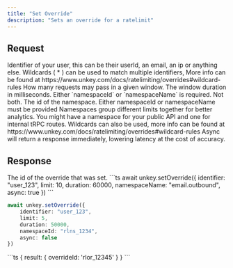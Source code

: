 ```yaml
---
title: "Set Override"
description: "Sets an override for a ratelimit"
---
```


## Request
 

 <ParamField body="identifier" type="string" required>
Identifier of your user, this can be their userId, an email, an ip or anything else. Wildcards ( * ) can be used to match multiple identifiers, More info can be found at https://www.unkey.com/docs/ratelimiting/overrides#wildcard-rules
</ParamField>

<ParamField body="limit" type="number" required>
How many requests may pass in a given window.
</ParamField>

<ParamField body="duration" type="number" required>
The window duration in milliseconds.
</ParamField>

 <Warning>
Either `namespaceId` or `namespaceName` is required. Not both.
</Warning>

<ParamField body="namespaceId" type="string" required>
The id of the namespace. Either namespaceId or namespaceName must be provided
</ParamField>

<ParamField body="namespaceName" type="string" required>
Namespaces group different limits together for better analytics. You might have a namespace for your public API and one for internal tRPC routes. Wildcards can also be used, more info can be found at https://www.unkey.com/docs/ratelimiting/overrides#wildcard-rules
</ParamField>

<ParamField body="async" type="boolean" default="false">
Async will return a response immediately, lowering latency at the cost of accuracy.
</ParamField>


## Response

<ResponseField name="result">
  <Expandable title="properties" defaultOpen>
    <ResponseField name="overrideId" type="string" required>
    The id of the override that was set.
    </ResponseField>
  </Expandable>
  </ResponseField>
<RequestExample>
```ts
await unkey.setOverride({
    identifier: "user_123",
    limit: 10,
    duration: 60000,
    namespaceName: "email.outbound",
    async: true
})
``` 

```ts
await unkey.setOverride({
    identifier: "user_123", 
    limit: 5, 
    duration: 50000, 
    namespaceId: "rlns_1234",
    async: false
})
```
</RequestExample>

<ResponseExample>
```ts
{ 
  result: {
     overrideId: 'rlor_12345' 
  }
}
```
</ResponseExample>
